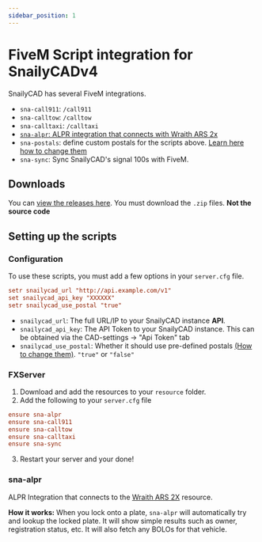 ```yaml
---
sidebar_position: 1
---
```


# FiveM Script integration for SnailyCADv4

SnailyCAD has several FiveM integrations.

- `sna-call911`: `/call911`
- `sna-calltow`: `/calltow`
- `sna-calltaxi`: `/calltaxi`
- [`sna-alpr`: ALPR integration that connects with Wraith ARS 2x](#sna-alpr)
- `sna-postals`: define custom postals for the scripts above. [Learn here how to change them](/docs/fivem-integrations/live-map/how-to-set-custom-postals)
- `sna-sync`: Sync SnailyCAD's signal 100s with FiveM.

## Downloads

You can [view the releases here](https://github.com/SnailyCAD/fivem-integrations/releases). You must download the `.zip` files. **Not the source code**

## Setting up the scripts

### Configuration

To use these scripts, you must add a few options in your `server.cfg` file.

```conf
setr snailycad_url "http://api.example.com/v1"
set snailycad_api_key "XXXXXX"
setr snailycad_use_postal "true"
```

- `snailycad_url`: The full URL/IP to your SnailyCAD instance **API**.
- `snailycad_api_key`: The API Token to your SnailyCAD instance. This can be obtained via the CAD-settings -> "Api Token" tab
- `snailycad_use_postal`: Whether it should use pre-defined postals [(How to change them)](/docs/fivem-integrations/live-map/how-to-set-custom-postals). `"true"` or `"false"`

### FXServer

1. Download and add the resources to your `resource` folder.
2. Add the following to your `server.cfg` file

```conf
ensure sna-alpr
ensure sna-call911
ensure sna-calltow
ensure sna-calltaxi
ensure sna-sync
```

3. Restart your server and your done!

### sna-alpr

ALPR Integration that connects to the [Wraith ARS 2X](https://forum.cfx.re/t/release-wraith-ars-2x-police-radar-and-plate-reader-v1-3-1/1058277) resource.

**How it works:** When you lock onto a plate, `sna-alpr` will automatically try and lookup the locked plate.
It will show simple results such as owner, registration status, etc. It will also fetch any BOLOs for that vehicle.
